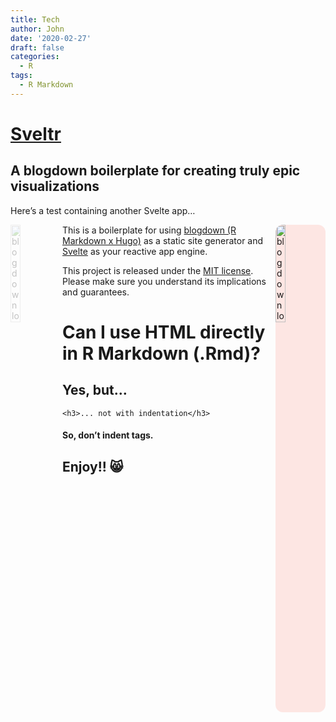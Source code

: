 ```yaml
---
title: Tech
author: John
date: '2020-02-27'
draft: false
categories:
  - R
tags:
  - R Markdown
---
```


# [Sveltr](https://github.com/Real-Currents/sveltr)
## A blogdown boilerplate for creating truly epic visualizations

Here's a test containing another Svelte app...

<div id="test-app"></div>

<a href="https://bookdown.org/yihui/blogdown">
    <img src="https://bookdown.org/yihui/blogdown/images/logo.png"
         alt="blogdown logo" style="max-width: 80px; opacity: 0.25;" width="20%" align="left" />
</a>

<a href="https://svelte.dev/">
    <img src="https://svelte.dev/svelte-logo-outline.svg"
         alt="blogdown logo" style="background-color:rgba(255, 32, 00, 0.1); border-radius:12px; border-color:#f30; max-width:80px;"
         width="20%" align="right" />
</a>

This is a boilerplate for using [blogdown (R Markdown x Hugo)](https://github.com/rstudio/blogdown/) as a static site generator and [Svelte](https://svelte.dev/) as your reactive app engine.

This project is released under the [MIT license](LICENSE). Please make sure you understand its implications and guarantees.
<br />

<div>
<h1>Can I use HTML directly in R Markdown (.Rmd)?</h1>
<h2>Yes, but...</h2>
    <h3>... not with indentation</h3>
<h4>So, don't indent tags.</h4>
</div>

## Enjoy!! 😸


